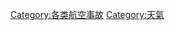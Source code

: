 {{Catnav|頁面分類|社会|人类社会|交通|航空|航空事故|航空事故起因}}
{{Catnav|頁面分類|社会|人类社会|交通|交通事故|航空事故|航空事故起因}}
{{Catnav|頁面分類|历史|各種主題的歷史|灾难|交通事故|航空事故|航空事故起因}}
{{Catnav|頁面分類|人类社会|科技|航空航天|航空|航空事故|航空事故起因}}
{{Catnav|頁面分類|人类社会|科技|工程技术|航空|航空事故|航空事故起因}}
{{Catnav|頁面分類|人类社会|科技|交通|航空|航空事故|航空事故起因}}
{{Catnav|頁面分類|人类社会|科技|交通|交通事故|航空事故|航空事故起因}}
{{Catnav|頁面分類|人类社会|安全|灾难|交通事故|航空事故|航空事故起因}}

[[Category:各类航空事故|Category:各类航空事故]]
[[Category:天氣|Category:天氣]]